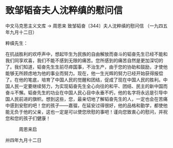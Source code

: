 # 致邹韬奋夫人沈粹缜的慰问信

中文马克思主义文库 -> 周恩来
致邹韬奋〔344〕夫人沈粹缜的慰问信
（一九四五年九月十二日）

粹缜先生：

在抗战胜利的欢呼声中，想起毕生为民族的自由解放而奋斗的韬奋先生已经不能和我们同享欢喜，我们不能不感到无限的痛苦。您所感到的痛苦自然是更加深切的了。我们知道，韬奋先生生前尽瘁国事，不治生产，由于您的协助和鼓励，才使他能够无所顾虑地为他的事业而努力。现在，他一生光辉的努力已经开始获得报偿了。在他的笔底，培育了中国人民的觉醒和团结，促成了现在中国人民的胜利。中国人民一定要继续努力，为实现韬奋先生全心向往的和平、团结、民主的新中国而奋斗不懈。韬奋先生的功业在中国人民心目中永垂不朽，他的名字将永远是引导中国人民前进的旗帜。想到这些，您，最亲切地了解韬奋先生的人，一定也会在苦痛中感到安慰的吧！您的孩子——嘉骝，在延安过得很好，他的品格和勤学，都使他能无负于他的父亲，这也一定是可以使您欣慰的事吧！谨向您致衷心的慰问，并祝您和您的孩子们健康！

　　　周恩来启

卅四年九月十二日

